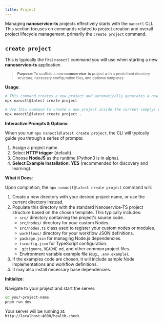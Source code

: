 ```yaml
---
title: Project
---
```


Managing **nanoservice-ts** projects effectively starts with the `nanoctl` CLI. This section focuses on commands related to project creation and overall project lifecycle management, primarily the `create project` command.

## `create project`

This is typically the first `nanoctl` command you will use when starting a new **nanoservice-ts** application.

> <sub>**Purpose**: To scaffold a new **nanoservice-ts** project with a predefined directory structure, necessary configuration files, and optional templates.</sub>

**Usage**:

```bash
# This command creates a new project and automatically generates a new directory for it.
npx nanoctl@latest create project
```
```bash
# Use this command to create a new project inside the current (empty) directory.
npx nanoctl@latest create project .
```

**Interactive Prompts & Options**:

When you run `npx nanoctl@latest create project`, the CLI will typically guide you through a series of prompts:

1. Assign a project name.
2. Select **HTTP trigger** (default).
3. Choose **NodeJS** as the runtime (Python3 is in alpha).
4. **Select Example Installation: YES** (recommended for discovery and learning).

**What it Does**:

Upon completion, the `npx nanoctl@latest create project` command will:

1.  Create a new directory with your desired project name, or use the current directory instead.
2.  Populate this directory with the standard Nanoservice-TS project structure based on the chosen template. This typically includes:
    *   `src/` directory containing the project's source code. 
    *   `src/nodes/` directory for your custom Nodes.
    *   `src/nodes.ts` class used to register your custom nodes or modules.
    *   `workflows/` directory for your workflow JSON definitions.
    *   `package.json` for managing Node.js dependencies.
    *   `tsconfig.json` for TypeScript configuration.
    *   `.gitignore`, `README.md`, and other common project files.
    *   Environment variable example file (e.g., `.env.example`).
3.  If the examples code are chosen, it will include sample Node implementations and workflow definitions.
4.  It may also install necessary base dependencies.

**Initialize**:

Navigate to your project and start the server.

```sh
cd your-project-name
pnpm run dev
```
Your server will be running at:  
`http://localhost:4000/health-check`